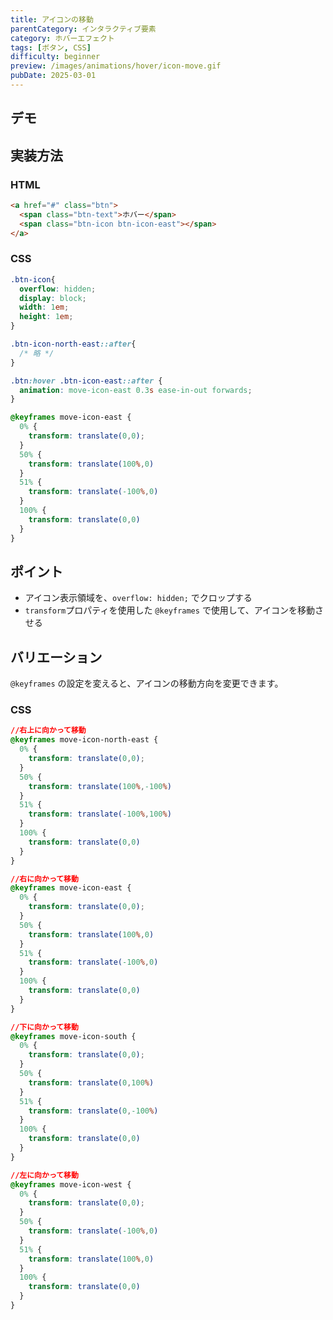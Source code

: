 ```yaml
---
title: アイコンの移動
parentCategory: インタラクティブ要素
category: ホバーエフェクト
tags: [ボタン, CSS]
difficulty: beginner
preview: /images/animations/hover/icon-move.gif
pubDate: 2025-03-01
---
```



## デモ

<IframeDemo/>

## 実装方法

### HTML

```html
<a href="#" class="btn">
  <span class="btn-text">ホバー</span>
  <span class="btn-icon btn-icon-east"></span>
</a>
```

### CSS

```css
.btn-icon{
  overflow: hidden;
  display: block;
  width: 1em;
  height: 1em;
}

.btn-icon-north-east::after{
  /* 略 */
}

.btn:hover .btn-icon-east::after {
  animation: move-icon-east 0.3s ease-in-out forwards;
}

@keyframes move-icon-east {
  0% {
    transform: translate(0,0);
  }
  50% {
    transform: translate(100%,0)
  }
  51% {
    transform: translate(-100%,0)
  }
  100% {
    transform: translate(0,0)
  }
}


```

## ポイント
- アイコン表示領域を、`overflow: hidden;` でクロップする
- `transform`プロパティを使用した `@keyframes` で使用して、アイコンを移動させる

## バリエーション
`@keyframes` の設定を変えると、アイコンの移動方向を変更できます。

### CSS

```css
//右上に向かって移動
@keyframes move-icon-north-east {
  0% {
    transform: translate(0,0);
  }
  50% {
    transform: translate(100%,-100%)
  }
  51% {
    transform: translate(-100%,100%)
  }
  100% {
    transform: translate(0,0)
  }
}

//右に向かって移動
@keyframes move-icon-east {
  0% {
    transform: translate(0,0);
  }
  50% {
    transform: translate(100%,0)
  }
  51% {
    transform: translate(-100%,0)
  }
  100% {
    transform: translate(0,0)
  }
}

//下に向かって移動
@keyframes move-icon-south {
  0% {
    transform: translate(0,0);
  }
  50% {
    transform: translate(0,100%)
  }
  51% {
    transform: translate(0,-100%)
  }
  100% {
    transform: translate(0,0)
  }
}

//左に向かって移動
@keyframes move-icon-west {
  0% {
    transform: translate(0,0);
  }
  50% {
    transform: translate(-100%,0)
  }
  51% {
    transform: translate(100%,0)
  }
  100% {
    transform: translate(0,0)
  }
}
```